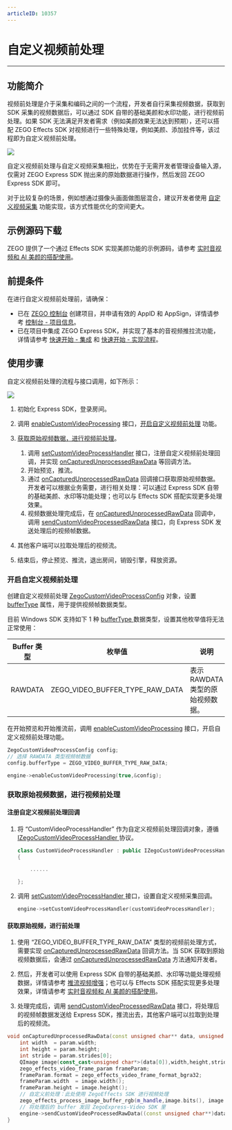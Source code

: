 ```yaml
---
articleID: 10357
---
```



# 自定义视频前处理

- - -

## 功能简介

视频前处理是介于采集和编码之间的一个流程，开发者自行采集视频数据，获取到 SDK 采集的视频数据后，可以通过 SDK 自带的基础美颜和水印功能，进行视频前处理。如果 SDK 无法满足开发者需求（例如美颜效果无法达到预期），还可以搭配 ZEGO Effects SDK 对视频进行一些特殊处理，例如美颜、添加挂件等，该过程即为自定义视频前处理。

<Frame width="512" height="auto" caption=""><img src="https://storage.zego.im/sdk-doc/Pics/Common/ZegoExpressEngine/video_pre_processing.png" /></Frame>  
	 
自定义视频前处理与自定义视频采集相比，优势在于无需开发者管理设备输入源，仅需对 ZEGO Express SDK 抛出来的原始数据进行操作，然后发回 ZEGO Express SDK 即可。
 
<Note title="说明">

 
对于比较复杂的场景，例如想通过摄像头画面做图层混合，建议开发者使用 [自定义视频采集](!VideoAdvanced/CustomVideoCapture) 功能实现，该方式性能优化的空间更大。
</Note>


## 示例源码下载

ZEGO 提供了一个通过 Effects SDK 实现美颜功能的示例源码，请参考 [实时音视频和 AI 美颜的搭配使用](https://doc-zh.zego.im/article/11690)。

## 前提条件

在进行自定义视频前处理前，请确保：

- 已在 [ZEGO 控制台](https://console.zego.im) 创建项目，并申请有效的 AppID 和 AppSign，详情请参考 [控制台 - 项目信息](https://doc-zh.zego.im/article/12107)。
- 已在项目中集成 ZEGO Express SDK，并实现了基本的音视频推拉流功能，详情请参考 [快速开始 - 集成](!Integration/SDK_Integration) 和 [快速开始 - 实现流程](!Integration/Solution_Implementation)。


## 使用步骤

自定义视频前处理的流程与接口调用，如下所示： 

<Frame width="512" height="auto" caption=""><img src="https://storage.zego.im/sdk-doc/Pics/Common/ZegoExpressEngine/custom_video_process_win_new.png" /></Frame>

1. 初始化 Express SDK，登录房间。

2. 调用 [enableCustomVideoProcessing](@enableCustomVideoProcessing) 接口，[开启自定义视频前处理](10357#4_1) 功能。

3. [获取原始视频数据，进行视频前处理](10357#4_2)。

    1. 调用 [setCustomVideoProcessHandler](@setCustomVideoProcessHandler) 接口，注册自定义视频前处理回调，并实现 [onCapturedUnprocessedRawData](@onCapturedUnprocessedRawData) 等回调方法。
    2. 开始预览，推流。
    3. 通过 [onCapturedUnprocessedRawData](@onCapturedUnprocessedRawData) 回调接口获取原始视频数据。开发者可以根据业务需要，进行相关处理：可以通过 Express SDK 自带的基础美颜、水印等功能处理；也可以与 Effects SDK 搭配实现更多处理效果。
    4. 视频数据处理完成后，在 [onCapturedUnprocessedRawData](@onCapturedUnprocessedRawData) 回调中，调用 [sendCustomVideoProcessedRawData](@sendCustomVideoProcessedRawData) 接口，向 Express SDK 发送处理后的视频帧数据。

4. 其他客户端可以拉取处理后的视频流。
5. 结束后，停止预览、推流，退出房间，销毁引擎，释放资源。

### 开启自定义视频前处理

创建自定义视频前处理 [ZegoCustomVideoProcessConfig](@-ZegoCustomVideoProcessConfig) 对象，设置 [bufferType](@bufferType) 属性，用于提供视频帧数据类型。

目前 Windows SDK 支持如下 1 种 [bufferType ](@-ZegoVideoBufferType) 数据类型，设置其他枚举值将无法正常使用：

| Buffer 类型 |枚举值|说明 | 
|-----|------|------|
| RAWDATA | ZEGO_VIDEO_BUFFER_TYPE_RAW_DATA|表示 RAWDATA 类型的原始视频数据。|

在开始预览和开始推流前，调用 [enableCustomVideoProcessing](@enableCustomVideoProcessing) 接口，开启自定义视频前处理功能。

```cpp
ZegoCustomVideoProcessConfig config;
// 选择 RAWDATA 类型视频帧数据
config.bufferType = ZEGO_VIDEO_BUFFER_TYPE_RAW_DATA;

engine->enableCustomVideoProcessing(true,&config);
```

### 获取原始视频数据，进行视频前处理

#### 注册自定义视频前处理回调

1. 将 “CustomVideoProcessHandler” 作为自定义视频前处理回调对象，遵循 [IZegoCustomVideoProcessHandler ](@-IZegoCustomVideoProcessHandler) 协议。

    ```cpp
    class CustomVideoProcessHandler : public IZegoCustomVideoProcessHandler
    {    

        ......

    };
    ```

2. 调用 [setCustomVideoProcessHandler ](@setCustomVideoProcessHandler) 接口，设置自定义视频采集回调。

    ```cpp
    engine->setCustomVideoProcessHandler(customVideoProcessHandler);
    ```

#### 获取原始视频，进行前处理

1. 使用 “ZEGO_VIDEO_BUFFER_TYPE_RAW_DATA” 类型的视频前处理方式，需要实现 [onCapturedUnprocessedRawData](@onCapturedUnprocessedRawData) 回调方法。当 SDK 获取到原始视频数据后，会通过 [onCapturedUnprocessedRawData](@onCapturedUnprocessedRawData) 方法通知开发者。

2. 然后，开发者可以使用 Express SDK 自带的基础美颜、水印等功能处理视频数据，详情请参考 [推流视频增强](!Publish_Video_Enhanced)；也可以与 Effects SDK 搭配实现更多处理效果，详情请参考 [实时音视频和 AI 美颜的搭配使用](https://doc-zh.zego.im/article/11690)。

3. 处理完成后，调用 [sendCustomVideoProcessedRawData](@sendCustomVideoProcessedRawData) 接口，将处理后的视频帧数据发送给 Express SDK，推流出去，其他客户端可以拉取到处理后的视频流。

```cpp
void onCapturedUnprocessedRawData(const unsigned char** data, unsigned int* dataLength, ZegoVideoFrameParam param, unsigned long long referenceTimeMillisecond, ZegoPublishChannel channel) {
    int width  = param.width;
    int height = param.height;
    int stride = param.strides[0];
    QImage image(const_cast<unsigned char*>(data[0]),width,height,stride,QImage::Format_ARGB32);
    zego_effects_video_frame_param frameParam;
    frameParam.format = zego_effects_video_frame_format_bgra32;
    frameParam.width  = image.width();
    frameParam.height = image.height();
    // 自定义前处理：此处使用 ZegoEffects SDK 进行视频处理
    zego_effects_process_image_buffer_rgb(m_handle,image.bits(), image.bytesPerLine() * image.height(),frameParam);
    // 将处理后的 buffer 发回 ZegoExpress-Video SDK 里
    engine->sendCustomVideoProcessedRawData((const unsigned char**)data,dataLength,param,referenceTimeMillisecond);
}
```
